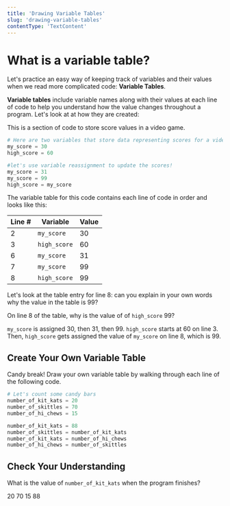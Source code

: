 ```yaml
---
title: 'Drawing Variable Tables'
slug: 'drawing-variable-tables'
contentType: 'TextContent'
---
```


# What is a variable table?

Let's practice an easy way of keeping track of variables and their values when we read more
complicated code: **Variable Tables**.

**Variable tables** include variable names along with their values at each line of code to help you
understand how the value changes throughout a program. Let's look at at how they are created:

This is a section of code to store score values in a video game.

```python
# Here are two variables that store data representing scores for a video game
my_score = 30
high_score = 60

#let's use variable reassignment to update the scores!
my_score = 31
my_score = 99
high_score = my_score
```

The variable table for this code contains each line of code in order and looks like this:

| Line # | Variable     | Value |
| ------ | ------------ | ----- |
| 2      | `my_score`   | 30    |
| 3      | `high_score` | 60    |
| 6      | `my_score`   | 31    |
| 7      | `my_score`   | 99    |
| 8      | `high_score` | 99    |

Let's look at the table entry for line 8: can you explain in your own words why the value in the
table is 99?

<TextResponse>
  <Prompt>

On line 8 of the table, why is the value of of `high_score` 99?

  </Prompt>
  <Answer>

`my_score` is assigned 30, then 31, then 99. `high_score` starts at 60 on line 3. Then, `high_score`
gets assigned the value of `my_score` on line 8, which is 99.

  </Answer>
  <SelfCheck />
</TextResponse>

## Create Your Own Variable Table

<Action>

Candy break! Draw your own variable table by walking through each line of the following code.

</Action>

```python
# Let's count some candy bars
number_of_kit_kats = 20
number_of_skittles = 70
number_of_hi_chews = 15

number_of_kit_kats = 88
number_of_skittles = number_of_kit_kats
number_of_kit_kats = number_of_hi_chews
number_of_hi_chews = number_of_skittles
```

## Check Your Understanding

<MultipleChoice>
  <Prompt>

What is the value of `number_of_kit_kats` when the program finishes?

  </Prompt>

  <Choice>20</Choice>
  <Choice>70</Choice>
  <Choice correct>15</Choice>
  <Choice>88</Choice>
</MultipleChoice>
